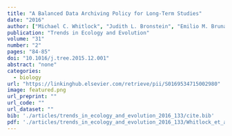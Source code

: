```yaml
---
title: "A Balanced Data Archiving Policy for Long-Term Studies"
date: "2016"
author: ["Michael C. Whitlock", "Judith L. Bronstein", "Emilio M. Bruna", "Aaron M. Ellison", "Charles W. Fox", "Mark A. McPeek", "Allen J. Moore", "Mohamed A.F. Noor", "Mark D. Rausher", "Loren H. Rieseberg", "Michael G. Ritchie", "Ruth G. Shaw"]
publication: "Trends in Ecology and Evolution"
volume: "31"
number: "2"
pages: "84-85"
doi: "10.1016/j.tree.2015.12.001"
abstract: "none"
categories: 
  - biology
url: "https://linkinghub.elsevier.com/retrieve/pii/S0169534715002980"
image: featured.png
url_preprint: ""
url_code: ""
url_dataset: ""
bib: './articles/trends_in_ecology_and_evolution_2016_133/cite.bib'
pdf: './articles/trends_in_ecology_and_evolution_2016_133/Whitlock_et_al_2016.pdf'
---
```

